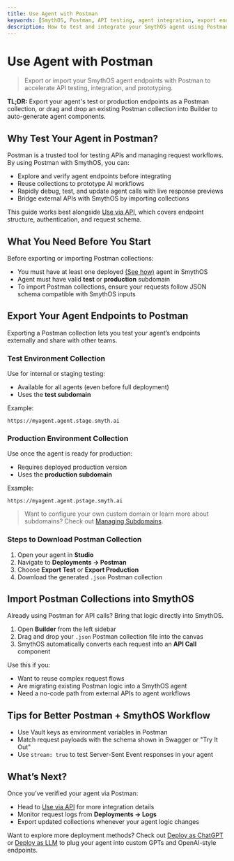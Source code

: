 ```yaml
---
title: Use Agent with Postman
keywords: [SmythOS, Postman, API testing, agent integration, export endpoints, import collection]
description: How to test and integrate your SmythOS agent using Postman collections.
---
```


# Use Agent with Postman

> Export or import your SmythOS agent endpoints with Postman to accelerate API testing, integration, and prototyping.

<InfoCallout> **TL;DR:** Export your agent's test or production endpoints as a Postman collection, or drag and drop an existing Postman collection into Builder to auto-generate agent components. </InfoCallout>

<Divider />

## Why Test Your Agent in Postman?

Postman is a trusted tool for testing APIs and managing request workflows. By using Postman with SmythOS, you can:

- Explore and verify agent endpoints before integrating
- Reuse collections to prototype AI workflows
- Rapidly debug, test, and update agent calls with live response previews
- Bridge external APIs with SmythOS by importing collections

This guide works best alongside [Use via API](/docs/agent-deployments/deployments/deploy-as-api), which covers endpoint structure, authentication, and request schema.

<Divider />

## What You Need Before You Start

Before exporting or importing Postman collections:

- You must have at least one deployed [(See how)](/docs/agent-deployments/overview) agent in SmythOS
- Agent must have valid **test** or **production** subdomain
- To import Postman collections, ensure your requests follow JSON schema compatible with SmythOS inputs

<Divider />

## Export Your Agent Endpoints to Postman

Exporting a Postman collection lets you test your agent’s endpoints externally and share with other teams.

### Test Environment Collection

Use for internal or staging testing:

- Available for all agents (even before full deployment)
- Uses the **test subdomain**

Example:
```text
https://myagent.agent.stage.smyth.ai
```

### Production Environment Collection

Use once the agent is ready for production:

- Requires deployed production version
- Uses the **production subdomain**

Example:
```text
https://myagent.agent.pstage.smyth.ai
```

> Want to configure your own custom domain or learn more about subdomains? Check out [Managing Subdomains](/docs/agent-deployments/subdomains).

### Steps to Download Postman Collection

1. Open your agent in **Studio**  
2. Navigate to **Deployments → Postman**  
3. Choose **Export Test** or **Export Production**  
4. Download the generated `.json` Postman collection

<Arcade src="https://demo.arcade.software/CI0fMYdVuulWQlXdLHHo?embed&embed_mobile=tab&embed_desktop=inline&show_copy_link=true" title="Export Agent to Postman | SmythOS" />

<Divider />

## Import Postman Collections into SmythOS

Already using Postman for API calls? Bring that logic directly into SmythOS.

1. Open **Builder** from the left sidebar  
2. Drag and drop your `.json` Postman collection file into the canvas  
3. SmythOS automatically converts each request into an **API Call** component

Use this if you:

- Want to reuse complex request flows
- Are migrating existing Postman logic into a SmythOS agent
- Need a no-code path from external APIs to agent workflows

<Arcade src="https://demo.arcade.software/GTrFqGZF3az6Z128wTrU?embed&embed_mobile=tab&embed_desktop=inline&show_copy_link=true" title="Import Postman Collection | SmythOS" />

<Divider />

## Tips for Better Postman + SmythOS Workflow

- Use Vault keys as environment variables in Postman
- Match request payloads with the schema shown in Swagger or "Try It Out"
- Use `stream: true` to test Server-Sent Event responses in your agent

<PromptCard prompt="Drag a Postman collection into Builder to scaffold your agent from real-world API workflows." />

<Divider />

## What’s Next?

Once you’ve verified your agent via Postman:

- Head to [Use via API](/docs/agent-deployments/deployments/deploy-as-api) for more integration details
- Monitor request logs from **Deployments → Logs**
- Export updated collections whenever your agent logic changes

Want to explore more deployment methods? Check out [Deploy as ChatGPT](/docs/agent-deployments/deployments/deploy-as-chatgpt) or [Deploy as LLM](/docs/agent-deployments/deployments/deploy-as-llm) to plug your agent into custom GPTs and OpenAI-style endpoints.

<Divider />
